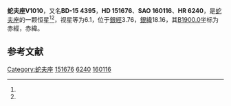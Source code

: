 {{Starbox begin
| name = 蛇夫座V1010
}}
{{Starbox observe
| epoch = [[J2000.0|J2000.0]]
| constell = [[蛇夫座|蛇夫座]]<ref name=SIMBAD>{{cite web
 | url=http://simbad.u-strasbg.fr/simbad/sim-id?Ident=HR+6240
 | title =Pulsating variable Star
 | publisher=Centre de Données astronomiques de Strasbourg
 | work=SIMBAD
 | accessdate=2012-07-13}}</ref><ref name=DATA>{{cite web
 | url=http://vizier.u-strasbg.fr/viz-bin/VizieR-5?-out.add=.&-source=5050&-corr=PK=HR&-out.max=9999&HR=6240
 | title=VizieR Detailed Page
 | accessdate=2012-07-13
 | archive-date=2016-03-05
 | archive-url=https://web.archive.org/web/20160305000024/http://vizier.u-strasbg.fr/viz-bin/VizieR-5?-out.add=.&-source=5050&-corr=PK=HR&-out.max=9999&HR=6240
 | dead-url=no
 }}</ref>
| 星官 = 
| ra = {{RA|16|49|27.8}}<ref name=SIMBAD /><ref name=DATA />
| dec = {{DEC|-15|40|3}}<ref name=SIMBAD /><ref name=DATA />
| appmag_v = 6.1<ref name=SIMBAD /><ref name=DATA />
}}
{{Starbox character
| class = A5V<ref name=SIMBAD /><ref name=DATA />
| b-v = <ref name=SIMBAD /><ref name=DATA />
| u-b = <ref name=SIMBAD /><ref name=DATA />
| r-i = <ref name=SIMBAD /><ref name=DATA />
| variable = 
}}
{{Starbox astrometry
| radial_v = 
| prop_mo_ra = -2
| parallax = 
| p_error = 
}}
{{Starbox catalog
| names =BD-15 4395，[[SAO星表|SAO]] 160116，[[HD星表|HD]] 151676，[[HR星表|HR]] 6240}}
{{Starbox reference |Simbad=HR+6240}}
{{Starbox end}}

'''蛇夫座V1010'''，又名'''BD-15 4395'''，'''HD 151676'''、'''SAO 160116'''、'''HR 6240'''，是[[蛇夫座|蛇夫座]]的一颗恒星<ref name=SIMBAD /><ref name=DATA />，视星等为6.1，位于[[銀道座標系|銀經]]3.76，[[銀道座標系|銀緯]]18.16，其[[B1900.0|B1900.0]]坐标为赤經{{RA|16|43|44.9}}，赤緯{{DEC|-15|18.16|35}}。

== 参考文献 ==
{{reflist}}

{{star-stub}}

{{蛇夫座恒星}}
[[Category:蛇夫座|Category:蛇夫座]]
[[Category:HD和HDE天體|151676]]
[[Category:HR天體|6240]]
[[Category:SAO天體|160116]]